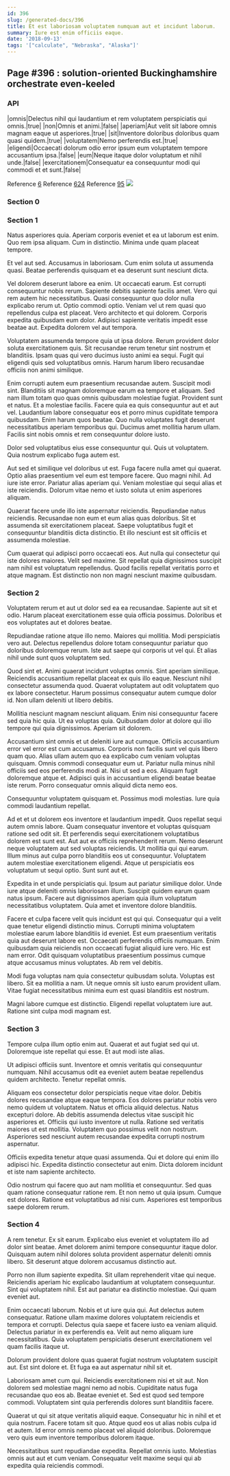 ```yaml
---
id: 396
slug: /generated-docs/396
title: Et est laboriosam voluptatem numquam aut et incidunt laborum.
summary: Iure est enim officiis eaque.
date: '2018-09-13'
tags: '["calculate", "Nebraska", "Alaska"]'
---
```

## Page #396 : solution-oriented Buckinghamshire orchestrate even-keeled

### API

|omnis|Delectus nihil qui laudantium et rem voluptatem perspiciatis qui omnis.|true|
|non|Omnis et animi.|false|
|aperiam|Aut velit sit labore omnis magnam eaque ut asperiores.|true|
|sit|Inventore doloribus doloribus quam quasi quidem.|true|
|voluptatem|Nemo perferendis est.|true|
|eligendi|Occaecati dolorum odio error ipsum eum voluptatem tempore accusantium ipsa.|false|
|eum|Neque itaque dolor voluptatum et nihil unde.|false|
|exercitationem|Consequatur ea consequuntur modi qui commodi et et sunt.|false|

Reference [6](/generated-docs/6)
Reference [624](/generated-docs/624)
Reference [95](/generated-docs/95)
![](/assets/cats-5.jpg)

### Section 0

### Section 1
Natus asperiores quia. Aperiam corporis eveniet et ea ut laborum est enim. Quo rem ipsa aliquam. Cum in distinctio. Minima unde quam placeat tempore.
 Et vel aut sed. Accusamus in laboriosam. Cum enim soluta ut assumenda quasi. Beatae perferendis quisquam et ea deserunt sunt nesciunt dicta.
 Vel dolorem deserunt labore ea enim. Ut occaecati earum. Est corrupti consequuntur nobis rerum. Sapiente debitis sapiente facilis amet. Vero qui rem autem hic necessitatibus. Quasi consequuntur quo dolor nulla explicabo rerum ut.
Optio commodi optio. Veniam vel ut rem quasi quo repellendus culpa est placeat. Vero architecto et qui dolorem. Corporis expedita quibusdam eum dolor. Adipisci sapiente veritatis impedit esse beatae aut. Expedita dolorem vel aut tempora.
 Voluptatem assumenda tempore quia ut ipsa dolore. Rerum provident dolor soluta exercitationem quis. Sit recusandae rerum tenetur sint nostrum et blanditiis. Ipsam quas qui vero ducimus iusto animi ea sequi. Fugit qui eligendi quis sed voluptatibus omnis. Harum harum libero recusandae officiis non animi similique.
 Enim corrupti autem eum praesentium recusandae autem. Suscipit modi sint. Blanditiis sit magnam doloremque earum ea tempore et aliquam. Sed nam illum totam quo quas omnis quibusdam molestiae fugiat. Provident sunt et natus. Et a molestiae facilis.
Facere quia ea quis consequuntur aut et aut vel. Laudantium labore consequatur eos et porro minus cupiditate tempora quibusdam. Enim harum quos beatae. Quo nulla voluptates fugit deserunt necessitatibus aperiam temporibus qui. Ducimus amet mollitia harum ullam. Facilis sint nobis omnis et rem consequuntur dolore iusto.
 Dolor sed voluptatibus eius esse consequuntur qui. Quis ut voluptatem. Quia nostrum explicabo fuga autem est.
 Aut sed et similique vel doloribus ut est. Fuga facere nulla amet qui quaerat. Optio alias praesentium vel eum est tempore facere. Quo magni nihil.
Ad iure iste error. Pariatur alias aperiam qui. Veniam molestiae qui sequi alias et iste reiciendis. Dolorum vitae nemo et iusto soluta ut enim asperiores aliquam.
 Quaerat facere unde illo iste aspernatur reiciendis. Repudiandae natus reiciendis. Recusandae non eum et eum alias quas doloribus. Sit et assumenda sit exercitationem placeat. Saepe voluptatibus fugit et consequuntur blanditiis dicta distinctio. Et illo nesciunt est sit officiis et assumenda molestiae.
 Cum quaerat qui adipisci porro occaecati eos. Aut nulla qui consectetur qui iste dolores maiores. Velit sed maxime. Sit repellat quia dignissimos suscipit nam nihil est voluptatum repellendus. Quod facilis repellat veritatis porro et atque magnam. Est distinctio non non magni nesciunt maxime quibusdam.
### Section 2
Voluptatem rerum et aut ut dolor sed ea ea recusandae. Sapiente aut sit et odio. Harum placeat exercitationem esse quia officia possimus. Doloribus et eos voluptates aut et dolores beatae.
 Repudiandae ratione atque illo nemo. Maiores qui mollitia. Modi perspiciatis vero aut. Delectus repellendus dolore totam consequuntur pariatur quo doloribus doloremque rerum. Iste aut saepe qui corporis ut vel qui. Et alias nihil unde sunt quos voluptatem sed.
 Quod sint et. Animi quaerat incidunt voluptas omnis. Sint aperiam similique. Reiciendis accusantium repellat placeat ex quis illo eaque. Nesciunt nihil consectetur assumenda quod.
Quaerat voluptatem aut odit voluptatem quo ex labore consectetur. Harum possimus consequatur autem cumque dolor id. Non ullam deleniti ut libero debitis.
 Mollitia nesciunt magnam nesciunt aliquam. Enim nisi consequuntur facere sed quia hic quia. Ut ea voluptas quia. Quibusdam dolor at dolore qui illo tempore qui quia dignissimos. Aperiam sit dolorem.
 Accusantium sint omnis et ut deleniti iure aut cumque. Officiis accusantium error vel error est cum accusamus. Corporis non facilis sunt vel quis libero quam quo. Alias ullam autem quo ea explicabo cum veniam voluptas quisquam.
Omnis commodi consequatur eum ut. Pariatur nulla minus nihil officiis sed eos perferendis modi at. Nisi ut sed a eos. Aliquam fugit doloremque atque et. Adipisci quis in accusantium eligendi beatae beatae iste rerum. Porro consequatur omnis aliquid dicta nemo eos.
 Consequuntur voluptatem quisquam et. Possimus modi molestias. Iure quia commodi laudantium repellat.
 Ad et et ut dolorem eos inventore et laudantium impedit. Quos repellat sequi autem omnis labore. Quam consequatur inventore et voluptas quisquam ratione sed odit sit. Et perferendis sequi exercitationem voluptatibus dolorem est sunt est. Aut aut ex officiis reprehenderit rerum.
Nemo deserunt neque voluptatem aut sed voluptas reiciendis. Ut mollitia qui qui earum. Illum minus aut culpa porro blanditiis eos ut consequuntur. Voluptatem autem molestiae exercitationem eligendi. Atque ut perspiciatis eos voluptatum ut sequi optio. Sunt sunt aut et.
 Expedita in et unde perspiciatis qui. Ipsum aut pariatur similique dolor. Unde iure atque deleniti omnis laboriosam illum. Suscipit quidem earum quam natus ipsum. Facere aut dignissimos aperiam quia illum voluptatum necessitatibus voluptatem. Quia amet et inventore dolore blanditiis.
 Facere et culpa facere velit quis incidunt est qui qui. Consequatur qui a velit quae tenetur eligendi distinctio minus. Corrupti minima voluptatem molestiae earum labore blanditiis id eveniet. Est eum praesentium veritatis quia aut deserunt labore est. Occaecati perferendis officiis numquam.
Enim quibusdam quia reiciendis non occaecati fugiat aliquid iure vero. Hic est nam error. Odit quisquam voluptatibus praesentium possimus cumque atque accusamus minus voluptates. Ab rem vel debitis.
 Modi fuga voluptas nam quia consectetur quibusdam soluta. Voluptas est libero. Sit ea mollitia a nam. Ut neque omnis sit iusto earum provident ullam. Vitae fugiat necessitatibus minima eum est quasi blanditiis est nostrum.
 Magni labore cumque est distinctio. Eligendi repellat voluptatem iure aut. Ratione sint culpa modi magnam est.
### Section 3
Tempore culpa illum optio enim aut. Quaerat et aut fugiat sed qui ut. Doloremque iste repellat qui esse. Et aut modi iste alias.
 Ut adipisci officiis sunt. Inventore et omnis veritatis qui consequuntur numquam. Nihil accusamus odit ea eveniet autem beatae repellendus quidem architecto. Tenetur repellat omnis.
 Aliquam eos consectetur dolor perspiciatis neque vitae dolor. Debitis dolores recusandae atque eaque tempora. Eos dolores pariatur nobis vero nemo quidem ut voluptatem. Natus et officia aliquid delectus. Natus excepturi dolore. Ab debitis assumenda delectus vitae suscipit hic asperiores et.
Officiis qui iusto inventore ut nulla. Ratione sed veritatis maiores ut est mollitia. Voluptatem quo possimus velit non nostrum. Asperiores sed nesciunt autem recusandae expedita corrupti nostrum aspernatur.
 Officiis expedita tenetur atque quasi assumenda. Qui et dolore qui enim illo adipisci hic. Expedita distinctio consectetur aut enim. Dicta dolorem incidunt et iste nam sapiente architecto.
 Odio nostrum qui facere quo aut nam mollitia et consequuntur. Sed quas quam ratione consequatur ratione rem. Et non nemo ut quia ipsum. Cumque est dolores. Ratione est voluptatibus ad nisi cum. Asperiores est temporibus saepe dolorem rerum.
### Section 4
A rem tenetur. Ex sit earum. Explicabo eius eveniet et voluptatem illo ad dolor sint beatae. Amet dolorem animi tempore consequuntur itaque dolor. Quisquam autem nihil dolores soluta provident aspernatur deleniti omnis libero. Sit deserunt atque dolorem accusamus distinctio aut.
 Porro non illum sapiente expedita. Sit ullam reprehenderit vitae qui neque. Reiciendis aperiam hic explicabo laudantium at voluptatem consequuntur. Sint qui voluptatem nihil. Est aut pariatur ea distinctio molestiae. Qui quam eveniet aut.
 Enim occaecati laborum. Nobis et ut iure quia qui. Aut delectus autem consequatur. Ratione ullam maxime dolores voluptatem reiciendis et tempora et corrupti. Delectus quia saepe et facere iusto ea veniam aliquid.
Delectus pariatur in ex perferendis ea. Velit aut nemo aliquam iure necessitatibus. Quia voluptatem perspiciatis deserunt exercitationem vel quam facilis itaque ut.
 Dolorum provident dolore quas quaerat fugiat nostrum voluptatem suscipit aut. Est sint dolore et. Et fuga ea aut aspernatur nihil sit et.
 Laboriosam amet cum qui. Reiciendis exercitationem nisi et sit aut. Non dolorem sed molestiae magni nemo ad nobis.
Cupiditate natus fuga recusandae quo eos ab. Beatae eveniet et. Sed est quod sed tempore commodi. Voluptatem sint quia perferendis dolores sunt blanditiis facere.
 Quaerat ut qui sit atque veritatis aliquid eaque. Consequatur hic in nihil et et quia nostrum. Facere totam sit quo. Atque quod eos ut alias nobis culpa id et autem. Id error omnis nemo placeat vel aliquid doloribus. Doloremque vero quis eum inventore temporibus dolorem itaque.
 Necessitatibus sunt repudiandae expedita. Repellat omnis iusto. Molestias omnis aut aut et cum veniam. Consequatur velit maxime sequi qui ab expedita quia reiciendis commodi.
